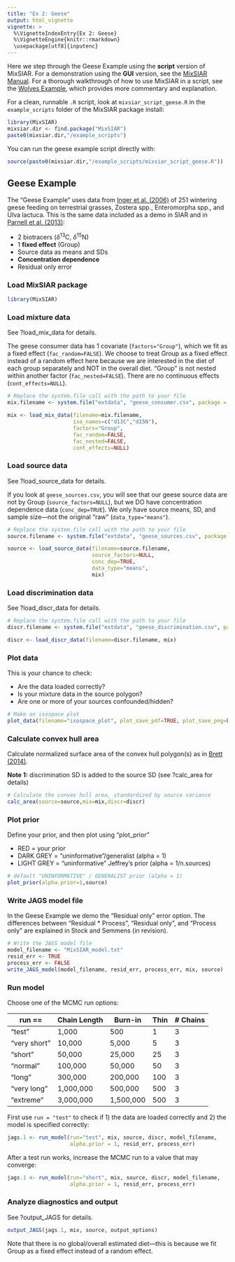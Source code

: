 ```yaml
---
title: "Ex 2: Geese"
output: html_vignette
vignette: >
  %\VignetteIndexEntry{Ex 2: Geese}
  %\VignetteEngine{knitr::rmarkdown}
  \usepackage[utf8]{inputenc} 
---
```


Here we step through the Geese Example using the **script** version of MixSIAR. For a demonstration using the **GUI** version, see the [MixSIAR Manual](https://github.com/brianstock/MixSIAR/blob/master/inst/mixsiar_manual_small.pdf). For a thorough walkthrough of how to use MixSIAR in a script, see the [Wolves Example](http://htmlpreview.github.com/?https://github.com/brianstock/MixSIAR/blob/master/inst/doc/wolves_ex.html), which provides more commentary and explanation.

For a clean, runnable `.R` script, look at `mixsiar_script_geese.R` in the `example_scripts` folder of the MixSIAR package install:
```r
library(MixSIAR)
mixsiar.dir <- find.package("MixSIAR")
paste0(mixsiar.dir,"/example_scripts")
```

You can run the geese example script directly with:
```r
source(paste0(mixsiar.dir,"/example_scripts/mixsiar_script_geese.R"))
```

## Geese Example

The "Geese Example" uses data from [Inger et al. (2006)](http://onlinelibrary.wiley.com/doi/10.1111/j.1365-2656.2006.01142.x/full) of 251 wintering geese feeding on terrestrial grasses, Zostera spp., Enteromorpha spp., and Ulva lactuca. This is the same data included as a demo in SIAR and in [Parnell et al. (2013)](http://onlinelibrary.wiley.com/doi/10.1002/env.2221/full):

+ 2 biotracers ($\delta^{13}$C, $\delta^{15}$N)
+ 1 **fixed effect** (Group)
+ Source data as means and SDs
+ **Concentration dependence**
+ Residual only error

### Load MixSIAR package

```r
library(MixSIAR)
```

### Load mixture data

See ?load_mix_data for details.

The geese consumer data has 1 covariate (`factors="Group"`), which we fit as a fixed effect (`fac_random=FALSE`). We choose to treat Group as a fixed effect instead of a random effect here because we are interested in the diet of each group separately and NOT in the overall diet. "Group" is not nested within another factor (`fac_nested=FALSE`). There are no continuous effects (`cont_effects=NULL`).

```r
# Replace the system.file call with the path to your file
mix.filename <- system.file("extdata", "geese_consumer.csv", package = "MixSIAR")

mix <- load_mix_data(filename=mix.filename,
					 iso_names=c("d13C","d15N"),
					 factors="Group",
					 fac_random=FALSE,
					 fac_nested=FALSE,
					 cont_effects=NULL)
```

### Load source data

See ?load_source_data for details.

If you look at `geese_sources.csv`, you will see that our geese source data are not by Group (`source_factors=NULL`), but we DO have concentration dependence data (`conc_dep=TRUE`). We only have source means, SD, and sample size---not the original "raw" (`data_type="means"`).

```r
# Replace the system.file call with the path to your file
source.filename <- system.file("extdata", "geese_sources.csv", package = "MixSIAR")

source <- load_source_data(filename=source.filename,
						   source_factors=NULL,
						   conc_dep=TRUE,
						   data_type="means",
						   mix)
```

### Load discrimination data

See ?load_discr_data for details.

```r
# Replace the system.file call with the path to your file
discr.filename <- system.file("extdata", "geese_discrimination.csv", package = "MixSIAR")

discr <- load_discr_data(filename=discr.filename, mix)
```

### Plot data

This is your chance to check:

+ Are the data loaded correctly?
+ Is your mixture data in the source polygon?
+ Are one or more of your sources confounded/hidden?

```r
# Make an isospace plot
plot_data(filename="isospace_plot", plot_save_pdf=TRUE, plot_save_png=FALSE, mix,source,discr)
```

### Calculate convex hull area

Calculate normalized surface area of the convex hull polygon(s) as in [Brett (2014)](http://www.int-res.com/articles/suppl/m514p001_supp.pdf).

**Note 1:** discrimination SD is added to the source SD (see ?calc_area for details)

```r
# Calculate the convex hull area, standardized by source variance
calc_area(source=source,mix=mix,discr=discr)
```

### Plot prior

Define your prior, and then plot using "plot_prior"

+ RED = your prior
+ DARK GREY = "uninformative"/generalist (alpha = 1)
+ LIGHT GREY = "uninformative" Jeffrey's prior (alpha = 1/n.sources)

```r
# default "UNINFORMATIVE" / GENERALIST prior (alpha = 1)
plot_prior(alpha.prior=1,source)
```

### Write JAGS model file
    
In the Geese Example we demo the "Residual only" error option. The differences between "Residual * Process", "Residual only", and "Process only" are explained in Stock and Semmens (in revision).

```r
# Write the JAGS model file
model_filename <- "MixSIAR_model.txt"
resid_err <- TRUE
process_err <- FALSE
write_JAGS_model(model_filename, resid_err, process_err, mix, source)
```

### Run model

Choose one of the MCMC run options:

| run ==  | Chain Length | Burn-in | Thin | # Chains |
| ------------- | ------------- | ------------- | ------------- | ------------- |
| "test" | 1,000 | 500 | 1 | 3 |
| "very short" | 10,000 | 5,000 | 5 | 3 |
| "short" | 50,000 | 25,000 | 25 | 3 |
| "normal" | 100,000 | 50,000 | 50 | 3 |
| "long" | 300,000 | 200,000 | 100 | 3 |
| "very long" | 1,000,000 | 500,000 | 500 | 3 |
| "extreme" | 3,000,000 | 1,500,000 | 500 | 3 |

First use `run = "test"` to check if 1) the data are loaded correctly and 2) the model is specified correctly:
```r
jags.1 <- run_model(run="test", mix, source, discr, model_filename, 
                    alpha.prior = 1, resid_err, process_err)
```

After a test run works, increase the MCMC run to a value that may converge:
```r
jags.1 <- run_model(run="short", mix, source, discr, model_filename,
                    alpha.prior = 1, resid_err, process_err)
```

### Analyze diagnostics and output

See ?output_JAGS for details.

```r
output_JAGS(jags.1, mix, source, output_options)
```

Note that there is no global/overall estimated diet---this is because we fit Group as a fixed effect instead of a random effect.
